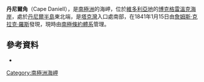 {{Coord|72|43|S|169|55|E|source:GNIS|display=title}}

'''丹尼爾角'''（Cape Daniell），是[[南極洲|南極洲]]的海岬，位於[[維多利亞地|維多利亞地]]的[[博克格雷溫克海岸|博克格雷溫克海岸]]，處於[[丹尼爾半島|丹尼爾半島]]東北端，是[[塔克灣|塔克灣]]入口處南部，在1841年1月15日由[[詹姆斯·克拉克·羅斯|詹姆斯·克拉克·羅斯]]發現，現時由[[南極條約體系|南極條約體系]]管理。

==參考資料==
* {{usgs-gazetteer|id=3504|name=Daniell, Cape}}

{{DEFAULTSORT:Cape Daniell}}
[[Category:南極洲海岬|Category:南極洲海岬]]


{{BorchgrevinkCoast-geo-stub}}